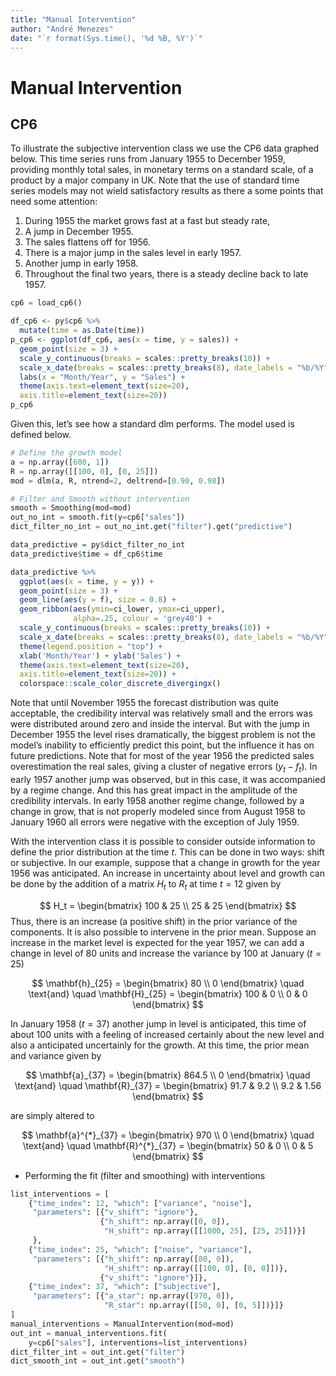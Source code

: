 ```yaml
---
title: "Manual Intervention"
author: "André Menezes"
date: "`r format(Sys.time(), '%d %B, %Y')`"
---
```


# Manual Intervention

## CP6
To illustrate the subjective intervention class we use the CP6 data graphed below. This time series runs from January 1955 to December 1959, providing monthly total sales, in monetary terms on a standard scale, of a product by a major company in UK. Note that the use of standard time series models may not wield satisfactory results as there a some points that need some attention: 

1. During 1955 the market grows fast at a fast but steady rate, 
2. A jump in December 1955. 
3. The sales flattens off for 1956.
4. There is a major jump in the sales level in early 1957.
5. Another jump in early 1958.
6. Throughout the final two years, there is a steady decline back to late 1957.

```python
cp6 = load_cp6()
```

```r
df_cp6 <- py$cp6 %>% 
  mutate(time = as.Date(time))
p_cp6 <- ggplot(df_cp6, aes(x = time, y = sales)) +
  geom_point(size = 3) +
  scale_y_continuous(breaks = scales::pretty_breaks(10)) +
  scale_x_date(breaks = scales::pretty_breaks(8), date_labels = "%b/%Y") +
  labs(x = "Month/Year", y = "Sales") + 
  theme(axis.text=element_text(size=20), 
  axis.title=element_text(size=20))
p_cp6
```

Given this, let's see how a standard dlm performs. The model used is defined below. 

```python
# Define the growth model
a = np.array([600, 1])
R = np.array([[100, 0], [0, 25]])
mod = dlm(a, R, ntrend=2, deltrend=[0.90, 0.98])
```

```python
# Filter and Smooth without intervention
smooth = Smoothing(mod=mod)
out_no_int = smooth.fit(y=cp6["sales"])
dict_filter_no_int = out_no_int.get("filter").get("predictive")
```

```r
data_predictive = py$dict_filter_no_int 
data_predictive$time = df_cp6$time

data_predictive %>%
  ggplot(aes(x = time, y = y)) +
  geom_point(size = 3) +
  geom_line(aes(y = f), size = 0.8) +
  geom_ribbon(aes(ymin=ci_lower, ymax=ci_upper), 
              alpha=.25, colour = 'grey40') +
  scale_y_continuous(breaks = scales::pretty_breaks(10)) +
  scale_x_date(breaks = scales::pretty_breaks(8), date_labels = "%b/%Y") +
  theme(legend.position = "top") +
  xlab('Month/Year') + ylab('Sales') + 
  theme(axis.text=element_text(size=20), 
  axis.title=element_text(size=20)) +
  colorspace::scale_color_discrete_divergingx()
```

Note that until November 1955 the forecast distribution was quite acceptable, the credibility interval was relatively small and the errors was were distributed around zero and inside the interval. But with the jump in December 1955 the level rises dramatically, the biggest problem is not the model's inability to efficiently predict this point, but the influence it has on future predictions. Note that for most of the year 1956 the predicted sales overestimation the real sales, giving a cluster of negative errors $(y_t - f_t)$. In early 1957 another jump was observed, but in this case, it was accompanied by a regime change. And this has great impact in the amplitude of the credibility intervals. In early 1958 another regime change, followed by a change in grow, that is not properly modeled since from August 1958 to January 1960 all errors were negative with the exception of July 1959. 

With the intervention class it is possible to consider outside information to define the prior distribution at the time $t$. This can be done in two ways: shift or subjective. In our example, suppose that a change in growth for the year 1956 was anticipated. An increase in uncertainty about level and growth can be done by the addition of a matrix $H_t$ to $R_t$ at time $t=12$ given by

$$
  H_t = \begin{bmatrix}
    100 & 25 \\
    25 & 25
  \end{bmatrix}
$$
Thus, there is an increase (a positive shift) in the prior variance of the components. It is also possible to intervene in the prior mean. Suppose an increase in the market level is expected for the year 1957, we can add a change in level of 80 units and increase the variance by 100 at January $(t=25)$

$$
\mathbf{h}_{25} = \begin{bmatrix}
80 \\ 
0
\end{bmatrix} 
\quad 
\text{and}
\quad 
\mathbf{H}_{25} = \begin{bmatrix}
100 & 0 \\
0 & 0
\end{bmatrix}
$$

In January 1958 $(t=37)$ another jump in level is anticipated, this time of about 100 units with a feeling of increased certainly about the new level and also a anticipated uncertainly for the growth. At this time, the prior mean and variance given by

$$
\mathbf{a}_{37} = \begin{bmatrix}
864.5 \\
0
\end{bmatrix}
\quad 
\text{and}
\quad 
\mathbf{R}_{37} = \begin{bmatrix}
91.7 & 9.2 \\
9.2 & 1.56
\end{bmatrix}
$$

are simply altered to 

$$
\mathbf{a}^{*}_{37} = \begin{bmatrix}
970 \\
0
\end{bmatrix}
\quad 
\text{and}
\quad 
\mathbf{R}^{*}_{37} = \begin{bmatrix}
50 & 0 \\
0 & 5
\end{bmatrix}
$$

- Performing the fit (filter and smoothing) with interventions

```python
list_interventions = [
    {"time_index": 12, "which": ["variance", "noise"],
     "parameters": [{"v_shift": "ignore"},
                    {"h_shift": np.array([0, 0]),
                     "H_shift": np.array([[1000, 25], [25, 25]])}]
     },
    {"time_index": 25, "which": ["noise", "variance"],
     "parameters": [{"h_shift": np.array([80, 0]),
                     "H_shift": np.array([[100, 0], [0, 0]])},
                    {"v_shift": "ignore"}]},
    {"time_index": 37, "which": ["subjective"],
     "parameters": [{"a_star": np.array([970, 0]),
                     "R_star": np.array([[50, 0], [0, 5]])}]}
]
manual_interventions = ManualIntervention(mod=mod)
out_int = manual_interventions.fit(
    y=cp6["sales"], interventions=list_interventions)
dict_filter_int = out_int.get("filter")
dict_smooth_int = out_int.get("smooth")
```
